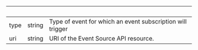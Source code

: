 | &nbsp; | &nbsp; | &nbsp;                                                     |
| ------ | ------ | ---------------------------------------------------------- |
| type   | string | Type of event for which an event subscription will trigger |
| uri    | string | URI of the Event Source API resource.                      |
